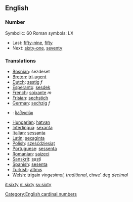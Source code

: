 ==English==
===Number===

Symbolic: 60
Roman symbols: LX
*Last: [[fifty-nine]], [[fifty]]
*Next: [[sixty-one]], [[seventy]]

===Translations===

*[[Bosnian]]: šezdeset
*[[Breton]]: [[tri-ugent]]
*[[Dutch]]: [[zestig]] ''f''
*[[Esperanto]]: [[sesdek]]
*[[French]]: [[soixante]] ''m''
*[[Frisian]]: [[sechstich]]
*[[German]]: [[sechzig]] ''f''
*{{ka}}: [[სამოთსი]]
*[[Hungarian]]: [[hatvan]]
*[[Interlingua]]: [[sexanta]]
*[[Italian]]: [[sessanta]] 
*[[Latin]]: [[sexaginta]]
*[[Polish]]: [[sześćdziesiąt]]
*[[Portuguese]]: [[sessenta]]
*[[Romanian]]: [[şaizeci]]
*[[Sanskrit]]: <u>s</u>a<u>st</u>í
*[[Spanish]]: [[sesenta]] 
*[[Turkish]]: [[altmış]]
*[[Welsh]]: [[trigain]] ''vingesimal, traditional'', [[chwe' deg]] ''decimal''

[[Category:English cardinal numbers]]

[[it:sixty]]
[[nl:sixty]]
[[sv:sixty]]